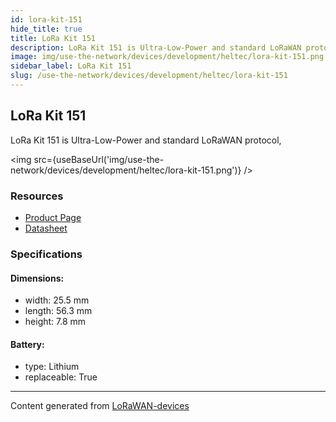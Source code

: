 ```yaml
---
id: lora-kit-151
hide_title: true
title: LoRa Kit 151
description: LoRa Kit 151 is Ultra-Low-Power and standard LoRaWAN protocol,
image: img/use-the-network/devices/development/heltec/lora-kit-151.png
sidebar_label: LoRa Kit 151
slug: /use-the-network/devices/development/heltec/lora-kit-151
---
```



## LoRa Kit 151

LoRa Kit 151 is Ultra-Low-Power and standard LoRaWAN protocol,

<img src={useBaseUrl('img/use-the-network/devices/development/heltec/lora-kit-151.png')} />

### Resources

- [Product Page](https://heltec.org/project/lora-kit-151/)
- [Datasheet](https://heltec.org/project/lora-kit-151/#1552557147424-7f1ec-5c651922-b0bb7876-1582)

### Specifications

#### Dimensions:

- width: 25.5 mm
- length: 56.3 mm
- height: 7.8 mm

#### Battery:

- type: Lithium
- replaceable: True

---

Content generated from [LoRaWAN-devices](https://github.com/TheThingsNetwork/lorawan-devices)
